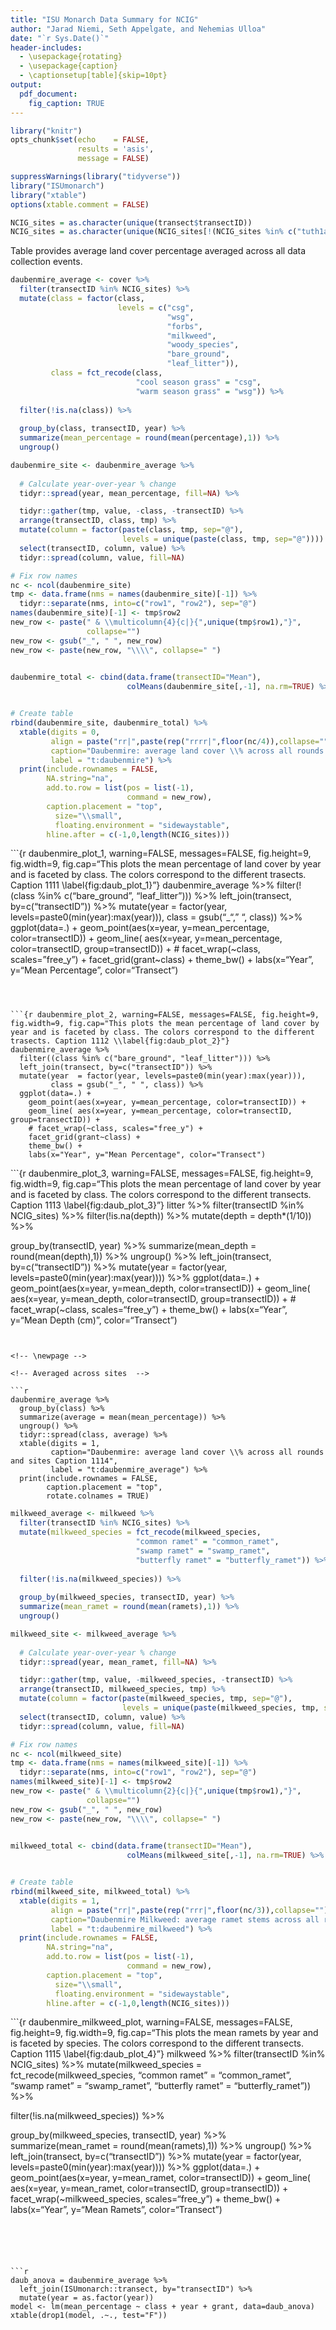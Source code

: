 ```yaml
---
title: "ISU Monarch Data Summary for NCIG"
author: "Jarad Niemi, Seth Appelgate, and Nehemias Ulloa"
date: "`r Sys.Date()`"
header-includes:
  - \usepackage{rotating}
  - \usepackage{caption} 
  - \captionsetup[table]{skip=10pt}
output: 
  pdf_document:
    fig_caption: TRUE
---
```


```r
library("knitr")
opts_chunk$set(echo    = FALSE, 
               results = 'asis',
               message = FALSE)
```

```r
suppressWarnings(library("tidyverse"))
library("ISUmonarch")
library("xtable")
options(xtable.comment = FALSE)
```

\setlength{\tabcolsep}{3pt}


```r
NCIG_sites = as.character(unique(transect$transectID))
NCIG_sites = as.character(unique(NCIG_sites[!(NCIG_sites %in% c("tuth1a", "tuth2a", "tsie1a"))]))
```


Table \ref{t:daubenmire} provides average land cover percentage averaged across 
all data collection events.


 <!-- Daubenmire -->

```r
daubenmire_average <- cover %>%
  filter(transectID %in% NCIG_sites) %>% 
  mutate(class = factor(class,
                        levels = c("csg",
                                   "wsg",
                                   "forbs",
                                   "milkweed",
                                   "woody_species",
                                   "bare_ground",
                                   "leaf_litter")),
         class = fct_recode(class, 
                            "cool season grass" = "csg",
                            "warm season grass" = "wsg")) %>%
  
  filter(!is.na(class)) %>%
  
  group_by(class, transectID, year) %>%
  summarize(mean_percentage = round(mean(percentage),1)) %>%
  ungroup()

daubenmire_site <- daubenmire_average %>%
  
  # Calculate year-over-year % change
  tidyr::spread(year, mean_percentage, fill=NA) %>%

  tidyr::gather(tmp, value, -class, -transectID) %>%
  arrange(transectID, class, tmp) %>%
  mutate(column = factor(paste(class, tmp, sep="@"),
                         levels = unique(paste(class, tmp, sep="@")))) %>%
  select(transectID, column, value) %>%
  tidyr::spread(column, value, fill=NA) 

# Fix row names
nc <- ncol(daubenmire_site)
tmp <- data.frame(nms = names(daubenmire_site)[-1]) %>%
  tidyr::separate(nms, into=c("row1", "row2"), sep="@")
names(daubenmire_site)[-1] <- tmp$row2
new_row <- paste(" & \\multicolumn{4}{c|}{",unique(tmp$row1),"}", 
                 collapse="")
new_row <- gsub("_", " ", new_row)
new_row <- paste(new_row, "\\\\", collapse=" ")
  

daubenmire_total <- cbind(data.frame(transectID="Mean"),
                          colMeans(daubenmire_site[,-1], na.rm=TRUE) %>% t() %>% as.data.frame)


# Create table
rbind(daubenmire_site, daubenmire_total) %>%
  xtable(digits = 0,
         align = paste("rr|",paste(rep("rrrr|",floor(nc/4)),collapse=""),sep="",collapse=""),
         caption="Daubenmire: average land cover \\% across all rounds Caption 1234",
         label = "t:daubenmire") %>%
  print(include.rownames = FALSE, 
        NA.string="na",
        add.to.row = list(pos = list(-1), 
                          command = new_row),
        caption.placement = "top",
          size="\\small",
          floating.environment = "sidewaystable",
        hline.after = c(-1,0,length(NCIG_sites))) 
```

\newpage

<!-- Plots of summary stats  -->

```{r daubenmire_plot_1, warning=FALSE, messages=FALSE, fig.height=9, fig.width=9, fig.cap="This plots the mean percentage of land cover by year and is faceted by class. The colors correspond to the different trasects. Caption 1111 \\label{fig:daub_plot_1}"}
daubenmire_average %>% 
  filter(!(class %in% c("bare_ground", "leaf_litter"))) %>%
  left_join(transect, by=c("transectID")) %>%
  mutate(year  = factor(year, levels=paste0(min(year):max(year))),
         class = gsub("_", " ", class)) %>%
  ggplot(data=.) + 
    geom_point(aes(x=year, y=mean_percentage, color=transectID)) +
    geom_line( aes(x=year, y=mean_percentage, color=transectID, group=transectID)) +
    # facet_wrap(~class, scales="free_y") +
    facet_grid(grant~class) +
    theme_bw() + 
    labs(x="Year", y="Mean Percentage", color="Transect")

```



```{r daubenmire_plot_2, warning=FALSE, messages=FALSE, fig.height=9, fig.width=9, fig.cap="This plots the mean percentage of land cover by year and is faceted by class. The colors correspond to the different trasects. Caption 1112 \\label{fig:daub_plot_2}"}
daubenmire_average %>% 
  filter((class %in% c("bare_ground", "leaf_litter"))) %>%
  left_join(transect, by=c("transectID")) %>%
  mutate(year  = factor(year, levels=paste0(min(year):max(year))),
         class = gsub("_", " ", class)) %>%
  ggplot(data=.) + 
    geom_point(aes(x=year, y=mean_percentage, color=transectID)) +
    geom_line( aes(x=year, y=mean_percentage, color=transectID, group=transectID)) +
    # facet_wrap(~class, scales="free_y") +
    facet_grid(grant~class) +
    theme_bw() + 
    labs(x="Year", y="Mean Percentage", color="Transect")

```



```{r daubenmire_plot_3, warning=FALSE, messages=FALSE, fig.height=9, fig.width=9, fig.cap="This plots the mean percentage of land cover by year and is faceted by class. The colors correspond to the different transects. Caption 1113 \\label{fig:daub_plot_3}"}
litter %>%
  filter(transectID %in% NCIG_sites) %>% 
  filter(!is.na(depth)) %>%
  mutate(depth = depth*(1/10)) %>%
  
  group_by(transectID, year) %>%
  summarize(mean_depth = round(mean(depth),1)) %>%
  ungroup() %>% 
  left_join(transect, by=c("transectID")) %>%
  mutate(year  = factor(year, levels=paste0(min(year):max(year)))) %>%
  ggplot(data=.) + 
    geom_point(aes(x=year, y=mean_depth, color=transectID)) +
    geom_line( aes(x=year, y=mean_depth, color=transectID, group=transectID)) +
    # facet_wrap(~class, scales="free_y") +
    theme_bw() + 
    labs(x="Year", y="Mean Depth (cm)", color="Transect")

```


<!-- \newpage -->

<!-- Averaged across sites  -->

```r
daubenmire_average %>% 
  group_by(class) %>%
  summarize(average = mean(mean_percentage)) %>% 
  ungroup() %>% 
  tidyr::spread(class, average) %>%
  xtable(digits = 1,
         caption="Daubenmire: average land cover \\% across all rounds and sites Caption 1114",
         label = "t:daubenmire_average") %>%
  print(include.rownames = FALSE,
        caption.placement = "top",
        rotate.colnames = TRUE) 
```


<!-- Milkweed  -->

```r
milkweed_average <- milkweed %>%
  filter(transectID %in% NCIG_sites) %>% 
  mutate(milkweed_species = fct_recode(milkweed_species, 
                            "common ramet" = "common_ramet",
                            "swamp ramet" = "swamp_ramet",
                            "butterfly ramet" = "butterfly_ramet")) %>%
  
  filter(!is.na(milkweed_species)) %>%
  
  group_by(milkweed_species, transectID, year) %>%
  summarize(mean_ramet = round(mean(ramets),1)) %>%
  ungroup()

milkweed_site <- milkweed_average %>%
  
  # Calculate year-over-year % change
  tidyr::spread(year, mean_ramet, fill=NA) %>%

  tidyr::gather(tmp, value, -milkweed_species, -transectID) %>%
  arrange(transectID, milkweed_species, tmp) %>%
  mutate(column = factor(paste(milkweed_species, tmp, sep="@"),
                         levels = unique(paste(milkweed_species, tmp, sep="@")))) %>%
  select(transectID, column, value) %>%
  tidyr::spread(column, value, fill=NA) 

# Fix row names
nc <- ncol(milkweed_site)
tmp <- data.frame(nms = names(milkweed_site)[-1]) %>%
  tidyr::separate(nms, into=c("row1", "row2"), sep="@")
names(milkweed_site)[-1] <- tmp$row2
new_row <- paste(" & \\multicolumn{2}{c|}{",unique(tmp$row1),"}", 
                 collapse="")
new_row <- gsub("_", " ", new_row)
new_row <- paste(new_row, "\\\\", collapse=" ")
  

milkweed_total <- cbind(data.frame(transectID="Mean"),
                          colMeans(milkweed_site[,-1], na.rm=TRUE) %>% t() %>% as.data.frame)


# Create table
rbind(milkweed_site, milkweed_total) %>%
  xtable(digits = 1,
         align = paste("rr|",paste(rep("rrr|",floor(nc/3)),collapse=""),sep="",collapse=""),
         caption="Daubenmire Milkweed: average ramet stems across all rounds Caption 1115",
         label = "t:daubenmire_milkweed") %>%
  print(include.rownames = FALSE, 
        NA.string="na",
        add.to.row = list(pos = list(-1), 
                          command = new_row),
        caption.placement = "top",
          size="\\small",
          floating.environment = "sidewaystable",
        hline.after = c(-1,0,length(NCIG_sites))) 

```


```{r daubenmire_milkweed_plot, warning=FALSE, messages=FALSE, fig.height=9, fig.width=9, fig.cap="This plots the mean ramets by year and is faceted by species. The colors correspond to the different transects. Caption 1115 \\label{fig:daub_plot_4}"}
milkweed %>%
  filter(transectID %in% NCIG_sites) %>% 
  mutate(milkweed_species = fct_recode(milkweed_species, 
                            "common ramet" = "common_ramet",
                            "swamp ramet" = "swamp_ramet",
                            "butterfly ramet" = "butterfly_ramet")) %>%
  
  filter(!is.na(milkweed_species)) %>%
  
  group_by(milkweed_species, transectID, year) %>%
  summarize(mean_ramet = round(mean(ramets),1)) %>%
  ungroup() %>% 
  left_join(transect, by=c("transectID")) %>%
  mutate(year  = factor(year, levels=paste0(min(year):max(year)))) %>%
  ggplot(data=.) + 
    geom_point(aes(x=year, y=mean_ramet, color=transectID)) +
    geom_line( aes(x=year, y=mean_ramet, color=transectID, group=transectID)) +
    facet_wrap(~milkweed_species, scales="free_y") +
    theme_bw() + 
    labs(x="Year", y="Mean Ramets", color="Transect")

```





```r
daub_anova = daubenmire_average %>%
  left_join(ISUmonarch::transect, by="transectID") %>%
  mutate(year = as.factor(year))
model <- lm(mean_percentage ~ class + year + grant, data=daub_anova)
xtable(drop1(model, .~., test="F"))
```

